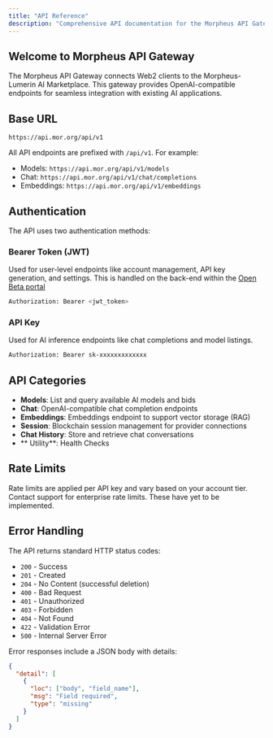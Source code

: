 ```yaml
---
title: "API Reference"
description: "Comprehensive API documentation for the Morpheus API Gateway"
---
```


## Welcome to Morpheus API Gateway

The Morpheus API Gateway connects Web2 clients to the Morpheus-Lumerin AI Marketplace. This gateway provides OpenAI-compatible endpoints for seamless integration with existing AI applications.

## Base URL

```
https://api.mor.org/api/v1
```

All API endpoints are prefixed with `/api/v1`. For example:
- Models: `https://api.mor.org/api/v1/models`
- Chat: `https://api.mor.org/api/v1/chat/completions`
- Embeddings: `https://api.mor.org/api/v1/embeddings`


## Authentication

The API uses two authentication methods:

### Bearer Token (JWT)
Used for user-level endpoints like account management, API key generation, and settings. This is handled on the back-end within the [Open Beta portal](https://openbeta.mor.org)

```bash
Authorization: Bearer <jwt_token>
```

### API Key
Used for AI inference endpoints like chat completions and model listings.

```bash
Authorization: Bearer sk-xxxxxxxxxxxxx
```

## API Categories

- **Models**: List and query available AI models and bids
- **Chat**: OpenAI-compatible chat completion endpoints
- **Embeddings**: Embeddings endpoint to support vector storage (RAG)
- **Session**: Blockchain session management for provider connections
- **Chat History**: Store and retrieve chat conversations
- ** Utility**: Health Checks

## Rate Limits

Rate limits are applied per API key and vary based on your account tier. Contact support for enterprise rate limits. These have yet to be implemented.

## Error Handling

The API returns standard HTTP status codes:

- `200` - Success
- `201` - Created
- `204` - No Content (successful deletion)
- `400` - Bad Request
- `401` - Unauthorized
- `403` - Forbidden
- `404` - Not Found
- `422` - Validation Error
- `500` - Internal Server Error

Error responses include a JSON body with details:

```json
{
  "detail": [
    {
      "loc": ["body", "field_name"],
      "msg": "Field required",
      "type": "missing"
    }
  ]
}
```

